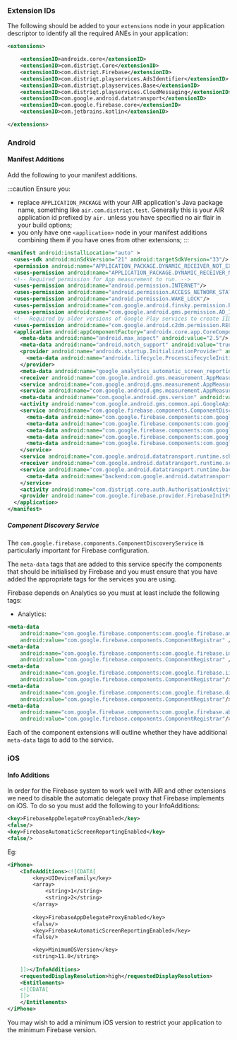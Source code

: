 
### Extension IDs

The following should be added to your `extensions` node in your application descriptor to identify all the required ANEs in your application:

```xml
<extensions>

	<extensionID>androidx.core</extensionID>
	<extensionID>com.distriqt.Core</extensionID>
	<extensionID>com.distriqt.Firebase</extensionID>
	<extensionID>com.distriqt.playservices.AdsIdentifier</extensionID>
	<extensionID>com.distriqt.playservices.Base</extensionID>
	<extensionID>com.distriqt.playservices.CloudMessaging</extensionID>
	<extensionID>com.google.android.datatransport</extensionID>
	<extensionID>com.google.firebase.core</extensionID>
	<extensionID>com.jetbrains.kotlin</extensionID>

</extensions>
```



### Android

#### Manifest Additions

Add the following to your manifest additions. 

:::caution
Ensure you:
- replace `APPLICATION_PACKAGE` with your AIR application's Java package name, something like `air.com.distriqt.test`. Generally this is your AIR application id prefixed by `air.` unless you have specified no air flair in your build options;
- you only have one `<application>` node in your manifest additions combining them if you have ones from other extensions;
:::



```xml
<manifest android:installLocation="auto" >
  <uses-sdk android:minSdkVersion="21" android:targetSdkVersion="33"/>
  <permission android:name="APPLICATION_PACKAGE.DYNAMIC_RECEIVER_NOT_EXPORTED_PERMISSION" android:protectionLevel="signature"/>
  <uses-permission android:name="APPLICATION_PACKAGE.DYNAMIC_RECEIVER_NOT_EXPORTED_PERMISSION"/>
  <!-- Required permission for App measurement to run. -->
  <uses-permission android:name="android.permission.INTERNET"/>
  <uses-permission android:name="android.permission.ACCESS_NETWORK_STATE"/>
  <uses-permission android:name="android.permission.WAKE_LOCK"/>
  <uses-permission android:name="com.google.android.finsky.permission.BIND_GET_INSTALL_REFERRER_SERVICE"/>
  <uses-permission android:name="com.google.android.gms.permission.AD_ID"/>
  <!-- Required by older versions of Google Play services to create IID tokens -->
  <uses-permission android:name="com.google.android.c2dm.permission.RECEIVE"/>
  <application android:appComponentFactory="androidx.core.app.CoreComponentFactory">
    <meta-data android:name="android.max_aspect" android:value="2.5"/>
    <meta-data android:name="android.notch_support" android:value="true"/>
    <provider android:name="androidx.startup.InitializationProvider" android:authorities="APPLICATION_PACKAGE.androidx-startup" android:exported="false">
      <meta-data android:name="androidx.lifecycle.ProcessLifecycleInitializer" android:value="androidx.startup"/>
    </provider>
    <meta-data android:name="google_analytics_automatic_screen_reporting_enabled" android:value="false"/>
    <receiver android:name="com.google.android.gms.measurement.AppMeasurementReceiver" android:enabled="true" android:exported="false"/>
    <service android:name="com.google.android.gms.measurement.AppMeasurementService" android:enabled="true" android:exported="false"/>
    <service android:name="com.google.android.gms.measurement.AppMeasurementJobService" android:enabled="true" android:exported="false" android:permission="android.permission.BIND_JOB_SERVICE"/>
    <meta-data android:name="com.google.android.gms.version" android:value="@integer/google_play_services_version"/>
    <activity android:name="com.google.android.gms.common.api.GoogleApiActivity" android:exported="false" android:theme="@android:style/Theme.Translucent.NoTitleBar"/>
    <service android:name="com.google.firebase.components.ComponentDiscoveryService" android:directBootAware="true" android:exported="false">
      <meta-data android:name="com.google.firebase.components:com.google.firebase.analytics.connector.internal.AnalyticsConnectorRegistrar" android:value="com.google.firebase.components.ComponentRegistrar"/>
      <meta-data android:name="com.google.firebase.components:com.google.firebase.installations.FirebaseInstallationsRegistrar" android:value="com.google.firebase.components.ComponentRegistrar"/>
      <meta-data android:name="com.google.firebase.components:com.google.firebase.iid.Registrar" android:value="com.google.firebase.components.ComponentRegistrar"/>
      <meta-data android:name="com.google.firebase.components:com.google.firebase.datatransport.TransportRegistrar" android:value="com.google.firebase.components.ComponentRegistrar"/>
      <meta-data android:name="com.google.firebase.components:com.google.firebase.abt.component.AbtRegistrar" android:value="com.google.firebase.components.ComponentRegistrar"/>
    </service>
    <service android:name="com.google.android.datatransport.runtime.scheduling.jobscheduling.JobInfoSchedulerService" android:exported="false" android:permission="android.permission.BIND_JOB_SERVICE"/>
    <receiver android:name="com.google.android.datatransport.runtime.scheduling.jobscheduling.AlarmManagerSchedulerBroadcastReceiver" android:exported="false"/>
    <service android:name="com.google.android.datatransport.runtime.backends.TransportBackendDiscovery" android:exported="false">
      <meta-data android:name="backend:com.google.android.datatransport.cct.CctBackendFactory" android:value="cct"/>
    </service>
    <activity android:name="com.distriqt.core.auth.AuthorisationActivity" android:exported="false" android:theme="@android:style/Theme.Translucent.NoTitleBar"/>
    <provider android:name="com.google.firebase.provider.FirebaseInitProvider" android:authorities="APPLICATION_PACKAGE.firebaseinitprovider" android:directBootAware="true" android:exported="false" android:initOrder="100"/>
  </application>
</manifest>
```



##### Component Discovery Service

The `com.google.firebase.components.ComponentDiscoveryService` is particularly important for Firebase configuration.

The `meta-data` tags that are added to this service specify the components that should be initialised by Firebase and you must ensure that you have added the appropriate tags for the services you are using.

Firebase depends on Analytics so you must at least include the following tags:


- Analytics:

```xml
<meta-data
	android:name="com.google.firebase.components:com.google.firebase.analytics.connector.internal.AnalyticsConnectorRegistrar"
	android:value="com.google.firebase.components.ComponentRegistrar" />
<meta-data
	android:name="com.google.firebase.components:com.google.firebase.installations.FirebaseInstallationsRegistrar"
	android:value="com.google.firebase.components.ComponentRegistrar" />
<meta-data 
	android:name="com.google.firebase.components:com.google.firebase.iid.Registrar" 
	android:value="com.google.firebase.components.ComponentRegistrar"/>
<meta-data 
	android:name="com.google.firebase.components:com.google.firebase.datatransport.TransportRegistrar" 
	android:value="com.google.firebase.components.ComponentRegistrar"/>
<meta-data 
	android:name="com.google.firebase.components:com.google.firebase.abt.component.AbtRegistrar" 
	android:value="com.google.firebase.components.ComponentRegistrar"/>

```

Each of the component extensions will outline whether they have additional `meta-data` tags to add to the service.



### iOS 

#### Info Additions

In order for the Firebase system to work well with AIR and other extensions we need
to disable the automatic delegate proxy that Firebase implements on iOS. To do so 
you must add the following to your InfoAdditions:

```xml
<key>FirebaseAppDelegateProxyEnabled</key>
<false/>
<key>FirebaseAutomaticScreenReportingEnabled</key>
<false/>
```

Eg:

```xml
<iPhone>
	<InfoAdditions><![CDATA[
		<key>UIDeviceFamily</key>
		<array>
			<string>1</string>
			<string>2</string>
		</array>
		
		<key>FirebaseAppDelegateProxyEnabled</key>
		<false/>
		<key>FirebaseAutomaticScreenReportingEnabled</key>
		<false/>

		<key>MinimumOSVersion</key>
		<string>11.0</string>
			
	]]></InfoAdditions>
	<requestedDisplayResolution>high</requestedDisplayResolution>
	<Entitlements>
	<![CDATA[
	]]>
	</Entitlements>
</iPhone>
```

You may wish to add a minimum iOS version to restrict your application to the 
minimum Firebase version.

